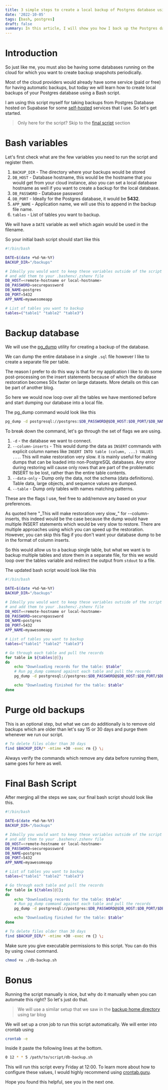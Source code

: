 ```yaml
---
title: 3 simple steps to create a local backup of Postgres database using Bash script
date: '2022-10-05'
tags: [bash, postgres]
draft: false
summary: In this article, I will show you how I back up the Postgres database hosted on Supabase (ideally can be anywhere) to the local system and automate this process.
---
```


# Introduction

So just like me, you must also be having some databases running on the cloud for which you want to create backup snapshots periodically.

Most of the cloud providers would already have some service (paid or free) for having automatic backups, but today we will learn how to create local backups of your Postgres database using a Bash script.

I am using this script myself for taking backups from Postgres Database hosted on Supabase for some [self-hosted](/blog/open-source-alternatives-you-must-try-part-1) services that I use. So let's get started.

> Only here for the script? Skip to the [final script](#final-bash-script) section

# Bash variables

Let's first check what are the few variables you need to run the script and register them.

1. `BACKUP_DIR` - The directory where your backups would be stored
2. `DB_HOST` - Database hostname, this would be the hostname that you would get from your cloud instance, also you can set a local database hostname as well if you want to create a backup for the local database.
3. `DB_PASSWORD` - Database password
4. `DB_PORT` - Ideally for the Postgres database, it would be **5432**.
5. `APP_NAME` - Application name, we will use this to append in the backup file name.
6. `tables` - List of tables you want to backup.

We will have a `DATE` variable as well which again would be used in the filename.

So your initial bash script should start like this

```bash
#!/bin/bash

DATE=$(date +%d-%m-%Y)
BACKUP_DIR="/backups"

# Ideally you would want to keep these variables outside of the script
# and add them to your .bashenv/.zshenv file
DB_HOST=<remote-hostname or local-hostname>
DB_PASSWORD=securepassword
DB_NAME=postgres
DB_PORT=5432
APP_NAME=myawesomeapp

# List of tables you want to backup
tables=("table1" "table2" "table3")
```

# Backup database

We will use the [pg_dump](https://www.postgresql.org/docs/current/app-pgdump.html) utility for creating a backup of the database.

We can dump the entire database in a single `.sql` file however I like to create a separate file per table.

<Callout type="info" title="Personal Preference">
  The reason I prefer to do this way is that for my application I like to do some post-processing on the insert
  statements because of which the database restoration becomes 50x faster on large datasets. More details on this can be
  part of another blog.
</Callout>

So here we would now loop over all the tables we have mentioned before and start dumping our database into a local file.

The pg_dump command would look like this

```bash
pg_dump -d postgresql://postgres:$DB_PASSWORD@$DB_HOST:$DB_PORT/$DB_NAME --column-inserts --data-only --table=tablename
```

To break down the command, let's go through the set of flags we are using.

1. `-d` - the database we want to connect.
2. `--column-inserts` - This would dump the data as `INSERT` commands with explicit column names like `INSERT INTO table (column, ...) VALUES ...`. This will make restoration very slow. it is mainly useful for making dumps that can be loaded into non-PostgreSQL databases. Any error during restoring will cause only rows that are part of the problematic INSERT to be lost, rather than the entire table contents.
3. `--data-only` - Dump only the data, not the schema (data definitions). Table data, large objects, and sequence values are dumped.
4. `--table` - Dump only tables with names matching patterns.

These are the flags I use, feel free to add/remove any based on your preferences.

<Callout type="warning" title="Caution">
  As quoted here "_This will make restoration very slow_" for --column-inserts, this indeed would be the case because
  the dump would have multiple INSERT statements which would be very slow to restore. There are multiple approaches
  using which you can speed up the restoration. However, you can skip this flag if you don't want your database dump to
  be in the format of column inserts.
</Callout>

So this would allow us to a backup single table, but what we want is to backup multiple tables and store them in a separate file, for this we would loop over the tables variable and redirect the output from `stdout` to a file.

The updated bash script would look like this

```bash
#!/bin/bash

DATE=$(date +%d-%m-%Y)
BACKUP_DIR="/backups"

# Ideally you would want to keep these variables outside of the script
# and add them to your .bashenv/.zshenv file
DB_HOST=<remote-hostname or local-hostname>
DB_PASSWORD=securepassword
DB_NAME=postgres
DB_PORT=5432
APP_NAME=myawesomeapp

# List of tables you want to backup
tables=("table1" "table2" "table3")

# Go through each table and pull the records
for table in ${tables[@]};
do
	echo "Downloading records for the table: $table"
	# Run pg_dump command against each table and pull the records
	pg_dump -d postgresql://postgres:$DB_PASSWORD@$DB_HOST:$DB_PORT/$DB_NAME --column-inserts --data-only --table="$table" > $BACKUP_DIR/$APP_NAME-$table-$(date +%d-%m-%Y).sql

	echo "Downloading finished for the table: $table"
done
```

# Purge old backups

This is an optional step, but what we can do additionally is to remove old backups which are older than let's say 15 or 30 days and purge them whenever we run our script.

```bash
# To delete files older than 30 days
find $BACKUP_DIR/* -mtime +30 -exec rm {} \;
```

<Callout type="warning" title="Caution">
  Always verify the commands which remove any data before running them, same goes for here as well.
</Callout>

# Final Bash Script

After merging all the steps we saw, our final bash script should look like this.

```bash:db-backup.sh
#!/bin/bash

DATE=$(date +%d-%m-%Y)
BACKUP_DIR="/backups"

# Ideally you would want to keep these variables outside of the script
# and add them to your .bashenv/.zshenv file
DB_HOST=<remote-hostname or local-hostname>
DB_PASSWORD=securepassword
DB_NAME=postgres
DB_PORT=5432
APP_NAME=myawesomeapp

# List of tables you want to backup
tables=("table1" "table2" "table3")

# Go through each table and pull the records
for table in ${tables[@]};
do
	echo "Downloading records for the table: $table"
	# Run pg_dump command against each table and pull the records
	pg_dump -d postgresql://postgres:$DB_PASSWORD@$DB_HOST:$DB_PORT/$DB_NAME --column-inserts --data-only --table="$table" > $BACKUP_DIR/$APP_NAME-$table-$(date +%d-%m-%Y).sql

	echo "Downloading finished for the table: $table"
done

# To delete files older than 30 days
find $BACKUP_DIR/* -mtime +30 -exec rm {} \;
```

Make sure you give executable permissions to this script. You can do this by using `chmod` command.

```bash
chmod +x ./db-backup.sh
```

# Bonus

Running the script manually is nice, but why do it manually when you can automate this right? So let's just do that.

> We will use a similar setup that we saw in the [backup home directory](/blog/backup-users-home-directory-in-linux-using-tar-command/) using tar blog

We will set up a cron job to run this script automatically. We will enter into crontab using

```bash
crontab -e
```

Inside it paste the following lines at the bottom.

```bash
0 12 * * 5 /path/to/script/db-backup.sh
```

This will run this script every Friday at 12:00. To learn more about how to configure these values, I would highly recommend using [crontab.guru](https://crontab.guru/).

Hope you found this helpful, see you in the next one.
